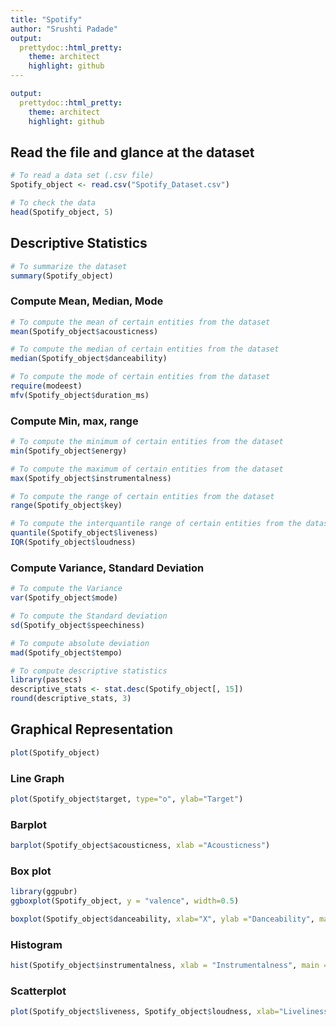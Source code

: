 ---
title: "Spotify"
author: "Srushti Padade"
output:
  prettydoc::html_pretty:
    theme: architect
    highlight: github
---
```yaml
output:
  prettydoc::html_pretty:
    theme: architect
    highlight: github
```
## Read the file and glance at the dataset

```{r fig.width=6, fig.height=6, fig.align='center'}
# To read a data set (.csv file)
Spotify_object <- read.csv("Spotify_Dataset.csv")

# To check the data
head(Spotify_object, 5)
```

## Descriptive Statistics

```{r}
# To summarize the dataset
summary(Spotify_object)
```

### Compute Mean, Median, Mode

```{r}
# To compute the mean of certain entities from the dataset
mean(Spotify_object$acousticness)

# To compute the median of certain entities from the dataset
median(Spotify_object$danceability)

# To compute the mode of certain entities from the dataset
require(modeest)
mfv(Spotify_object$duration_ms)
```

### Compute Min, max, range

```{r}
# To compute the minimum of certain entities from the dataset
min(Spotify_object$energy)

# To compute the maximum of certain entities from the dataset
max(Spotify_object$instrumentalness)

# To compute the range of certain entities from the dataset
range(Spotify_object$key)

# To compute the interquantile range of certain entities from the dataset
quantile(Spotify_object$liveness)
IQR(Spotify_object$loudness)
```

### Compute Variance, Standard Deviation

```{r}
# To compute the Variance
var(Spotify_object$mode)

# To compute the Standard deviation
sd(Spotify_object$speechiness)

# To compute absolute deviation
mad(Spotify_object$tempo)
```

```{r}
# To compute descriptive statistics
library(pastecs)
descriptive_stats <- stat.desc(Spotify_object[, 15])
round(descriptive_stats, 3)
```

## Graphical Representation

```{r}
plot(Spotify_object)
````

### Line Graph

```{r}
plot(Spotify_object$target, type="o", ylab="Target")
```

### Barplot

```{r}
barplot(Spotify_object$acousticness, xlab ="Acousticness")
```

### Box plot

```{r}
library(ggpubr)
ggboxplot(Spotify_object, y = "valence", width=0.5)

boxplot(Spotify_object$danceability, xlab="X", ylab ="Danceability", main= "Danceability")
```

### Histogram

```{r}
hist(Spotify_object$instrumentalness, xlab = "Instrumentalness", main = "Instrumentalness")
```

### Scatterplot

```{r}
plot(Spotify_object$liveness, Spotify_object$loudness, xlab="Liveliness", ylab ="Loudness", main = "Liveliness vs Loudness")
```
